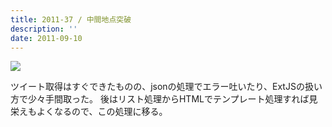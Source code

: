 ```yaml
---
title: 2011-37 / 中間地点突破
description: ''
date: 2011-09-10
---
```



![](/img/blog/2011-37/20120126210526.jpeg)

ツイート取得はすぐできたものの、jsonの処理でエラー吐いたり、ExtJSの扱い方で少々手間取った。
後はリスト処理からHTMLでテンプレート処理すれば見栄えもよくなるので、この処理に移る。
